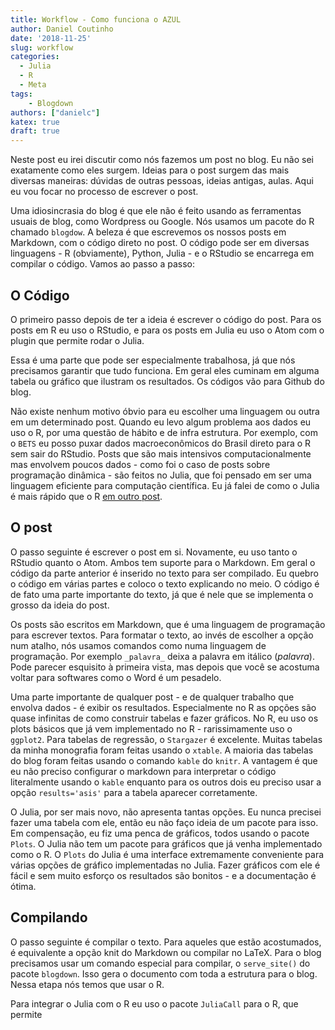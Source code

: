 ```yaml
---
title: Workflow - Como funciona o AZUL
author: Daniel Coutinho
date: '2018-11-25'
slug: workflow
categories:
  - Julia
  - R
  - Meta
tags:
    - Blogdown
authors: ["danielc"]
katex: true
draft: true
---
```


Neste post eu irei discutir como nós fazemos um post no blog. Eu não sei exatamente como eles surgem. Ideias para o post surgem das mais diversas maneiras: dúvidas de outras pessoas, ideias antigas, aulas. Aqui eu vou focar no processo de escrever o post.

Uma idiosincrasia do blog é que ele não é feito usando as ferramentas usuais de blog, como Wordpress ou Google. Nós usamos um pacote do R chamado ``blogdow``. A beleza é que escrevemos os nossos posts em Markdown, com o código direto no post. O código pode ser em diversas linguagens - R (obviamente), Python, Julia - e o RStudio se encarrega em compilar o código. Vamos ao passo a passo:

## O Código

O primeiro passo depois de ter a ideia é escrever o código do post. Para os posts em R eu uso o RStudio, e para os posts em Julia eu uso o Atom com o plugin que permite rodar o Julia.

Essa é uma parte que pode ser especialmente trabalhosa, já que nós precisamos garantir que tudo funciona. Em geral eles cuminam em alguma tabela ou gráfico que ilustram os resultados. Os códigos vão para Github do blog.

Não existe nenhum motivo óbvio para eu escolher uma linguagem ou outra em um determinado post. Quando eu levo algum problema aos dados eu uso o R, por uma questão de hábito e de infra estrutura. Por exemplo, com o ``BETS`` eu posso puxar dados macroeconômicos do Brasil direto para o R sem sair do RStudio. Posts que são mais intensivos computacionalmente mas envolvem poucos dados - como foi o caso de posts sobre programação dinâmica - são feitos no Julia, que foi pensado em ser uma linguagem eficiente para computação científica. Eu já falei de como o Julia é mais rápido que o R [em outro post](https://azul.netlify.com/2018/10/28/por-que-usar-o-julia/).

## O post

O passo seguinte é escrever o post em si. Novamente, eu uso tanto o RStudio quanto o Atom. Ambos tem suporte para o Markdown. Em geral o código da parte anterior é inserido no texto para ser compilado. Eu quebro o código em várias partes e coloco o texto explicando no meio. O código é de fato uma parte importante do texto, já que é nele que se implementa o grosso da ideia do post.

Os posts são escritos em Markdown, que é uma linguagem de programação para escrever textos. Para formatar o texto, ao invés de escolher a opção num atalho, nós usamos comandos como numa linguagem de programação. Por exemplo `_palavra_` deixa a palavra em itálico (_palavra_). Pode parecer esquisito à primeira vista, mas depois que você se acostuma voltar para softwares como o Word é um pesadelo.

Uma parte importante de qualquer post - e de qualquer trabalho que envolva dados - é exibir os resultados. Especialmente no R as opções são quase infinitas de como construir tabelas e fazer gráficos. No R, eu uso os plots básicos que já vem implementado no R - rarissimamente uso o ``ggplot2``. Para tabelas de regressão, o ``Stargazer`` é excelente. Muitas tabelas da minha monografia foram feitas usando o ``xtable``. A maioria das tabelas do blog foram feitas usando o comando `kable` do ``knitr``. A vantagem é que eu não preciso configurar o markdown para interpretar o código literalmente usando o `kable` enquanto para os outros dois eu preciso usar a opção `results='asis'` para a tabela aparecer corretamente.

O Julia, por ser mais novo, não apresenta tantas opções. Eu nunca precisei fazer uma tabela com ele, então eu não faço ideia de um pacote para isso. Em compensação, eu fiz uma penca de gráficos, todos usando o pacote ``Plots``. O Julia não tem um pacote para gráficos que já venha implementado como o R. O ``Plots`` do Julia é uma interface extremamente conveniente para várias opções de gráfico implementadas no Julia. Fazer gráficos com ele é fácil e sem muito esforço os resultados são bonitos - e a documentação é ótima.

## Compilando

O passo seguinte é compilar o texto. Para aqueles que estão acostumados, é equivalente a opção knit do Markdown ou compilar no LaTeX. Para o blog precisamos usar um comando especial para compilar, o ``serve_site()`` do pacote ``blogdown``. Isso gera o documento com toda a estrutura para o blog. Nessa etapa nós temos que usar o R.

Para integrar o Julia com o R eu uso o pacote ``JuliaCall`` para o R, que permite   

